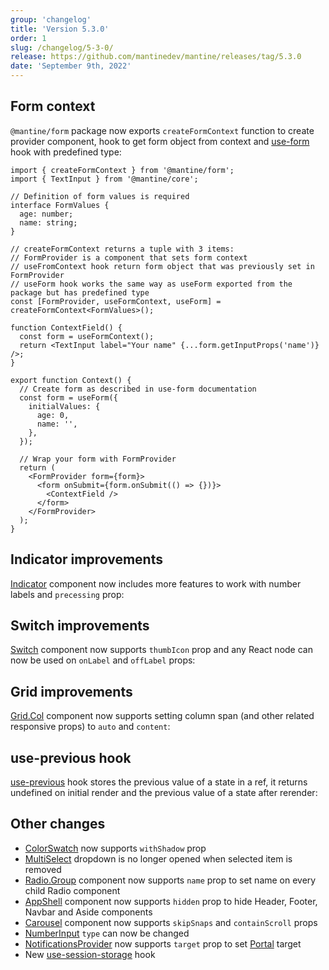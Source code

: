 ```yaml
---
group: 'changelog'
title: 'Version 5.3.0'
order: 1
slug: /changelog/5-3-0/
release: https://github.com/mantinedev/mantine/releases/tag/5.3.0
date: 'September 9th, 2022'
---
```



## Form context

`@mantine/form` package now exports `createFormContext` function to create provider component,
hook to get form object from context and [use-form](/form/use-form/) hook with predefined type:

```tsx
import { createFormContext } from '@mantine/form';
import { TextInput } from '@mantine/core';

// Definition of form values is required
interface FormValues {
  age: number;
  name: string;
}

// createFormContext returns a tuple with 3 items:
// FormProvider is a component that sets form context
// useFromContext hook return form object that was previously set in FormProvider
// useForm hook works the same way as useForm exported from the package but has predefined type
const [FormProvider, useFormContext, useForm] = createFormContext<FormValues>();

function ContextField() {
  const form = useFormContext();
  return <TextInput label="Your name" {...form.getInputProps('name')} />;
}

export function Context() {
  // Create form as described in use-form documentation
  const form = useForm({
    initialValues: {
      age: 0,
      name: '',
    },
  });

  // Wrap your form with FormProvider
  return (
    <FormProvider form={form}>
      <form onSubmit={form.onSubmit(() => {})}>
        <ContextField />
      </form>
    </FormProvider>
  );
}
```

## Indicator improvements

[Indicator](https://mantine.dev/core/indicator/) component now includes more features to work with number labels and `precessing` prop:

<Demo data={IndicatorDemos.overflowCount} />

<Demo data={IndicatorDemos.processing} />

## Switch improvements

[Switch](https://mantine.dev/core/switch/) component now supports `thumbIcon` prop and any React node can now be used on `onLabel` and `offLabel` props:

<Demo data={SwitchDemos.iconLabels} />

<Demo data={SwitchDemos.thumbIcon} />

## Grid improvements

[Grid.Col](https://mantine.dev/core/grid/) component now supports setting column span (and other related responsive props) to `auto` and `content`:

<Demo data={GridDemos.auto} />

<Demo data={GridDemos.content} />

## use-previous hook

[use-previous](https://mantine.dev/hooks/use-previous/) hook stores the previous value of a state in a ref,
it returns undefined on initial render and the previous value of a state after rerender:

<Demo data={HooksDemos.usePreviousUsage} />

## Other changes

- [ColorSwatch](https://mantine.dev/core/color-swatch/) now supports `withShadow` prop
- [MultiSelect](https://mantine.dev/core/multi-select/) dropdown is no longer opened when selected item is removed
- [Radio.Group](https://mantine.dev/core/radio) component now supports `name` prop to set name on every child Radio component
- [AppShell](https://mantine.dev/core/app-shell/) component now supports `hidden` prop to hide Header, Footer, Navbar and Aside components
- [Carousel](https://mantine.dev/others/carousel/) component now supports `skipSnaps` and `containScroll` props
- [NumberInput](https://mantine.dev/core/number-input/) `type` can now be changed
- [NotificationsProvider](https://mantine.dev/others/notifications/) now supports `target` prop to set [Portal](https://mantine.dev/core/portal/) target
- New [use-session-storage](https://mantine.dev/hooks/use-local-storage/#use-session-storage) hook
